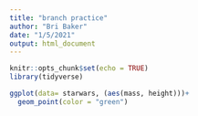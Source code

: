 ```yaml
---
title: "branch practice"
author: "Bri Baker"
date: "1/5/2021"
output: html_document
---
```


```r
knitr::opts_chunk$set(echo = TRUE)
library(tidyverse)
```

```r
ggplot(data= starwars, (aes(mass, height)))+
  geom_point(color = "green")
```

